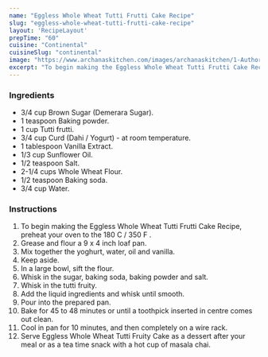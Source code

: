 ---
name: "Eggless Whole Wheat Tutti Frutti Cake Recipe"
slug: "eggless-whole-wheat-tutti-frutti-cake-recipe"
layout: 'RecipeLayout'
prepTime: "60"
cuisine: "Continental"
cuisineSlug: "continental"
image: "https://www.archanaskitchen.com/images/archanaskitchen/1-Author/flours_n_frostings/100_wholewheat_eggless_tutti_frutti_cake.jpg"
excerpt: "To begin making the Eggless Whole Wheat Tutti Frutti Cake Recipe, preheat your oven to the 180 C  350 F "
---

### Ingredients

- 3/4 cup Brown Sugar (Demerara Sugar).
- 1 teaspoon Baking powder.
- 1 cup Tutti frutti.
- 3/4 cup Curd (Dahi / Yogurt) - at room temperature.
- 1 tablespoon Vanilla Extract.
- 1/3 cup Sunflower Oil.
- 1/2 teaspoon Salt.
- 2-1/4 cups Whole Wheat Flour.
- 1/2 teaspoon Baking soda.
- 3/4 cup Water.

### Instructions

1. To begin making the Eggless Whole Wheat Tutti Frutti Cake Recipe, preheat your oven to the 180 C / 350 F .
1. Grease and flour a 9 x 4 inch loaf pan.
1. Mix together the yoghurt, water, oil and vanilla.
1. Keep aside.
1. In a large bowl, sift the flour.
1. Whisk in the sugar, baking soda, baking powder and salt.
1. Whisk in the tutti fruity.
1. Add the liquid ingredients and whisk until smooth.
1. Pour into the prepared pan.
1. Bake for 45 to 48 minutes or until a toothpick inserted in centre comes out clean.
1. Cool in pan for 10 minutes, and then completely on a wire rack.
1. Serve Eggless Whole Wheat Tutti Fruity Cake as a dessert after your meal or as a tea time snack with a hot cup of masala chai.
